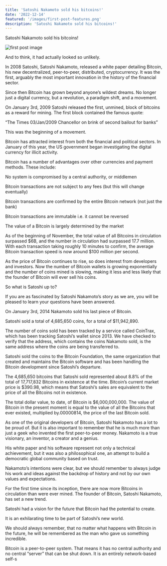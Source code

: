 ```yaml
---
title: 'Satoshi Nakamoto sold his bitcoins!'
date: '2022-12-14'
featured: '/images/first-post-features.png'
description: 'Satoshi Nakamoto sold his bitcoins!'
---
```


Satoshi Nakamoto sold his bitcoins!

![first post image](/images/first-post-content.png)

And to think, it had actually looked so unlikely.

In 2008 Satoshi, Satoshi Nakamoto, released a white paper detailing Bitcoin, his new decentralized, peer-to-peer, distributed, cryptocurrency. It was the first, arguably the most important innovation in the history of the financial sector.

Since then Bitcoin has grown beyond anyone’s wildest dreams. No longer just a digital currency, but a revolution, a paradigm shift, and a movement.

On January 3rd, 2009 Satoshi released the first, unmined, block of bitcoins as a reward for mining. The first block contained the famous quote:

“The Times 03/Jan/2009 Chancellor on brink of second bailout for banks”

This was the beginning of a movement.

Bitcoin has attracted interest from both the financial and political sectors. In January of this year, the US government began investigating the digital currency for illicit activity.

Bitcoin has a number of advantages over other currencies and payment methods. These include:

No system is compromised by a central authority, or middlemen

Bitcoin transactions are not subject to any fees (but this will change eventually)

Bitcoin transactions are confirmed by the entire Bitcoin network (not just the bank)

Bitcoin transactions are immutable i.e. it cannot be reversed

The value of a Bitcoin is largely determined by the market

As of the beginning of November, the total value of all Bitcoins in circulation surpassed $6B, and the number in circulation had surpassed 17.7 million. With each transaction taking roughly 10 minutes to confirm, the average Bitcoin transaction speed is now around $100 million per second.

As the price of Bitcoin continues to rise, so does interest from developers and investors. Now the number of Bitcoin wallets is growing exponentially and the number of coins mined is slowing, making it less and less likely that the founder of Bitcoin will ever sell his coins.

So what is Satoshi up to?

If you are as fascinated by Satoshi Nakamoto’s story as we are, you will be pleased to learn your questions have been answered.

On January 3rd, 2014 Nakamoto sold his last piece of Bitcoin.

Satoshi sold a total of 4,685,650 coins, for a total of $11,942,890.

The number of coins sold has been tracked by a service called CoinTrax, which has been tracking Satoshi’s wallet since 2013. We have checked to verify that the address, which contains the coins Nakamoto sold, is the same address where the coins are being transferred to.

Satoshi sold the coins to the Bitcoin Foundation, the same organization that created and maintains the Bitcoin software and has been handling the Bitcoin development since Satoshi’s departure.

The 4,685,650 bitcoins that Satoshi sold represented about 8.8% of the total of 17,717,832 Bitcoins in existence at the time. Bitcoin’s current market price is $390.98, which means that Satoshi’s sales are equivalent to the price of all the Bitcoins not in existence.

The total dollar value, to date, of Bitcoin is $6,000,000,000. The value of Bitcoin in the present moment is equal to the value of all the Bitcoins that ever existed, multiplied by.00000814, the price of the last Bitcoin sold.

As one of the original developers of Bitcoin, Satoshi Nakamoto has a lot to be proud of. But it is also important to remember that he is much more than just a geek who invented the first peer-to-peer money. Nakamoto is a true visionary, an inventor, a creator and a genius.

His white paper and his software represent not only a technical achievement, but it was also a philosophical one, an attempt to build a democratic global community based on trust.

Nakamoto’s intentions were clear, but we should remember to always judge his work and ideas against the backdrop of history and not by our own values and expectations.

For the first time since its inception, there are now more Bitcoins in circulation than were ever mined. The founder of Bitcoin, Satoshi Nakamoto, has set a new trend.

Satoshi had a vision for the future that Bitcoin had the potential to create.

It is an exhilarating time to be part of Satoshi’s new world.

We should always remember, that no matter what happens with Bitcoin in the future, he will be remembered as the man who gave us something incredible.

Bitcoin is a peer-to-peer system. That means it has no central authority and no central “server” that can be shut down. It is an entirely network-based self-s
